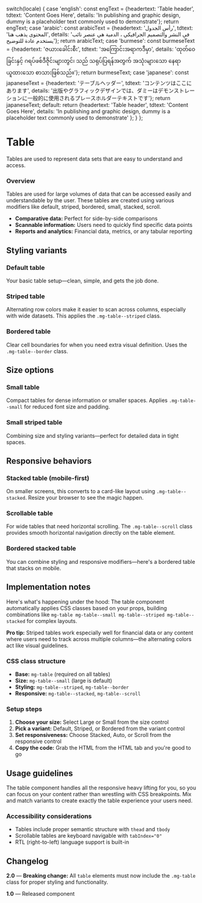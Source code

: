 
  switch(locale) {
    case 'english': const engText = {headertext: 'Table header', tdtext: 'Content Goes Here', details: 'In publishing and graphic design, dummy is a placeholder text commonly used to demonstrate'}; return engText;
    case 'arabic': const arabicText = {headertext: 'رأس الجدول', tdtext: 'المحتوى يذهب هنا', details: 'في النشر والتصميم الجرافيكي ، الدمية هي عنصر نائب يستخدم عادة للتوضيح'}; return arabicText;
    case 'burmese': const burmeseText = {headertext: 'ဇယားခေါင်းစီး', tdtext: 'အကြောင်းအရာကဒီမှာ', details: 'ထုတ်ဝေခြင်းနှင့် ဂရပ်ဖစ်ဒီဇိုင်းများတွင်၊  သည် သရုပ်ပြရန်အတွက် အသုံးများသော နေရာယူထားသော စာသားဖြစ်သည်။'}; return burmeseText;
    case 'japanese': const japaneseText = {headertext: 'テーブルヘッダー', tdtext: 'コンテンツはここにあります', details: '出版やグラフィックデザインでは、ダミーはデモンストレーションに一般的に使用されるプレースホルダーテキストです'}; return japaneseText;
    default:
      return {headertext: 'Table header', tdtext: 'Content Goes Here', details: 'In publishing and graphic design, dummy is a placeholder text commonly used to demonstrate' };
  }
};

<Meta of={TableStories} />

# Table

Tables are used to represent data sets that are easy to understand and access.

### Overview

Tables are used for large volumes of data that can be accessed easily and understandable by the user. These tables are created using various modifiers like default, striped, bordered, small, stacked, scroll.
- **Comparative data:** Perfect for side-by-side comparisons
- **Scannable information:** Users need to quickly find specific data points
- **Reports and analytics:** Financial data, metrics, or any tabular reporting

## Styling variants

### Default table

Your basic table setup—clean, simple, and gets the job done.

<Story of={TableStories.DefaultTable} />

### Striped table

Alternating row colors make it easier to scan across columns, especially with wide datasets. This applies the `.mg-table--striped` class.

<Story of={TableStories.StripedTable} />

### Bordered table

Clear cell boundaries for when you need extra visual definition. Uses the `.mg-table--border` class.

<Story of={TableStories.BorderedTable} />

## Size options

### Small table

Compact tables for dense information or smaller spaces. Applies `.mg-table--small` for reduced font size and padding.

<Story of={TableStories.SmallTable} />

### Small striped table

Combining size and styling variants—perfect for detailed data in tight spaces.

<Story of={TableStories.SmallStripedTable} />

## Responsive behaviors

### Stacked table (mobile-first)

On smaller screens, this converts to a card-like layout using `.mg-table--stacked`. Resize your browser to see the magic happen.

<Story of={TableStories.StackedTable} />

### Scrollable table

For wide tables that need horizontal scrolling. The `.mg-table--scroll` class provides smooth horizontal navigation directly on the table element.

<Story of={TableStories.ScrollableTable} />

### Bordered stacked table

You can combine styling and responsive modifiers—here's a bordered table that stacks on mobile.

<Story of={TableStories.BorderedStackedTable} />

## Implementation notes
Here's what's happening under the hood: The table component automatically applies CSS classes based on your props, building combinations like `mg-table mg-table--small mg-table--striped mg-table--stacked` for complex layouts.

**Pro tip:** Striped tables work especially well for financial data or any content where users need to track across multiple columns—the alternating colors act like visual guidelines.

### CSS class structure

- **Base:** `mg-table` (required on all tables)
- **Size:** `mg-table--small` (large is default)
- **Styling:** `mg-table--striped`, `mg-table--border`
- **Responsive:** `mg-table--stacked`, `mg-table--scroll`

### Setup steps

1. **Choose your size:** Select Large or Small from the size control
2. **Pick a variant:** Default, Striped, or Bordered from the variant control
3. **Set responsiveness:** Choose Stacked, Auto, or Scroll from the responsive control
4. **Copy the code:** Grab the HTML from the HTML tab and you're good to go

## Usage guidelines

The table component handles all the responsive heavy lifting for you, so you can focus on your content rather than wrestling with CSS breakpoints. Mix and match variants to create exactly the table experience your users need.

### Accessibility considerations

- Tables include proper semantic structure with `thead` and `tbody`
- Scrollable tables are keyboard navigable with `tabIndex="0"`
- RTL (right-to-left) language support is built-in

## Changelog

**2.0** — **Breaking change:** All `table` elements must now include the `.mg-table` class for proper styling and functionality.

**1.0** — Released component
